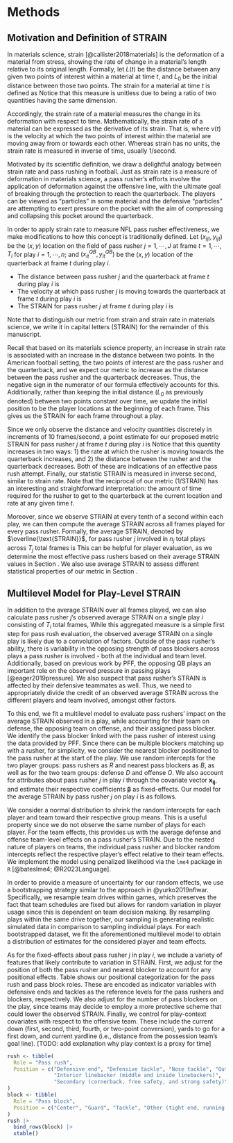 # Methods {#sec:methods}

## Motivation and Definition of STRAIN {#sec:defn}

In materials science, strain [@callister2018materials] is the deformation of a material from stress, showing the rate of change in a material's length relative to its original length.
Formally, let $L(t)$ be the distance between any given two points of interest within a material at time $t$, and $L_0$ be the initial distance between those two points.
The strain for a material at time $t$ is defined as 
\begin{equation*}
\varepsilon(t)= \frac{L(t) - L_{0}}{L_{0}}.
\end{equation*}
Notice that this measure is unitless due to being a ratio of two quantities having the same dimension.

Accordingly, the strain rate of a material measures the change in its deformation with respect to time.
Mathematically, the strain rate of a material can be expressed as the derivative of its strain.
That is,
\begin{equation*}
\varepsilon'(t) = \frac{d \varepsilon}{dt} = \frac{v(t)}{L_{0}},
\end{equation*}
where $v(t)$ is the velocity at which the two points of interest within the material are moving away from or towards each other.
Whereas strain has no units, the strain rate is measured in inverse of time, usually 1/second.

Motivated by its scientific definition, we draw a delightful analogy between strain rate and pass rushing in football.
Just as strain rate is a measure of deformation in materials science, a pass rusher's efforts involve the application of deformation against the offensive line, with the ultimate goal of breaking through the protection to reach the quarterback.
The players can be viewed as "particles" in some material and the defensive "particles" are attempting to exert pressure on the pocket with the aim of compressing and collapsing this pocket around the quarterback.

In order to apply strain rate to measure NFL pass rusher effectiveness, we make modifications to how this concept is traditionally defined.
Let $(x_{ijt}, y_{ijt})$ be the $(x, y)$ location on the field of pass rusher $j = 1, \cdots, J$ at frame $t = 1, \cdots, T_i$ for play $i = 1, \cdots, n$; and $(x^{QB}_{it}, y^{QB}_{it})$ be the $(x, y)$ location of the quarterback at frame $t$ during play $i$.

*   The distance between pass rusher $j$ and the quarterback at frame $t$ during play $i$ is 
\begin{equation*}
s_{ij}(t) = \sqrt{(x_{ijt} - x^{QB}_{it})^2 + (y_{ijt} - y^{QB}_{it})^2}.
\end{equation*}
*   The velocity at which pass rusher $j$ is moving towards the quarterback at frame $t$ during play $i$ is 
\begin{equation*}
v_{ij}(t) = s'_{ij}(t) = \frac{ds_{ij}(t)}{dt}.
\end{equation*}
*   The STRAIN for pass rusher $j$ at frame $t$ during play $i$ is 
\begin{equation*}
\text{STRAIN}_{ij}(t) = \frac{- v_{ij}(t)}{s_{ij}(t)}.
\end{equation*}

Note that to distinguish our metric from strain and strain rate in materials science, we write it in capital letters (STRAIN) for the remainder of this manuscript.

Recall that based on its materials science property, an increase in strain rate is associated with an increase in the distance between two points.
In the American football setting, the two points of interest are the pass rusher and the quarterback, and we expect our metric to increase as the distance between the pass rusher and the quarterback decreases.
Thus, the negative sign in the numerator of our formula effectively accounts for this. 
Additionally, rather than keeping the initial distance ($L_0$ as previously denoted) between two points constant over time, we update the initial position to be the player locations at the beginning of each frame.
This gives us the STRAIN for each frame throughout a play.

Since we only observe the distance and velocity quantities discretely in increments of 10 frames/second, a point estimate for our proposed metric STRAIN for pass rusher $j$ at frame $t$ during play $i$ is 
\begin{equation*}
\widehat{\text{STRAIN}}_{ij}(t) = \cfrac{-\cfrac{s_{ij}(t) - s_{ij}(t - 1)}{0.1}}{s_{ij}(t)}.
\end{equation*}
Notice that this quantity increases in two ways: 1) the rate at which the rusher is moving towards the quarterback increases, and 2) the distance between the rusher and the quarterback decreases.
Both of these are indications of an effective pass rush attempt.
Finally, our statistic STRAIN is measured in inverse second, similar to strain rate.
Note that the reciprocal of our metric (1/STRAIN) has an interesting and straightforward interpretation: the amount of time required for the rusher to get to the quarterback at the current location and rate at any given time $t$.

Moreover, since we observe STRAIN at every tenth of a second within each play, we can then compute the average STRAIN across all frames played for every pass rusher.
Formally, the average STRAIN, denoted by $\overline{\text{STRAIN}}$, for pass rusher $j$ involved in $n_j$ total plays across $T_j$ total frames is
\begin{equation*}
\overline{\text{STRAIN}}_{j} = \frac{1}{T_j} \sum_{t=1}^{T_j} \widehat{\text{STRAIN}}_{j}(t).
\end{equation*}
This can be helpful for player evaluation, as we determine the most effective pass rushers based on their average STRAIN values in Section \ref{sec:strainbar}.
We also use average STRAIN to assess different statistical properties of our metric in Section \ref{sec:statprop}.

## Multilevel Model for Play-Level STRAIN {#sec:multilevel}

<!-- While average STRAIN appears to be positively correlated with pass rusher ability -->

<!-- While average STRAIN is a simple first step for evaluating the pass rush,  -->

In addition to the average STRAIN over all frames played, we can also calculate pass rusher $j$'s observed average STRAIN on a single play $i$ consisting of $T_i$ total frames,
\begin{equation*}
\overline{\text{STRAIN}}_{ij} = \frac{1}{T_i} \sum_{t=1}^{T_i} \widehat{\text{STRAIN}}_{ij}(t).
\end{equation*}
While this aggregated measure is a simple first step for pass rush evaluation, the observed average STRAIN on a single play is likely due to a convolution of factors.
Outside of the pass rusher's ability, there is variability in the opposing strength of pass blockers across plays a pass rusher is involved - both at the individual and team level.
Additionally, based on previous work by PFF, the opposing QB plays an important role on the observed pressure in passing plays [@eager2019pressure]. We also suspect that pass rusher's STRAIN is affected by their defensive teammates as well. 
Thus, we need to appropriately divide the credit of an observed average STRAIN across the different players and team involved, amongst other factors.

To this end, we fit a multilevel model to evaluate pass rushers' impact on the average STRAIN observed in a play, while accounting for their team on defense, the opposing team on offense, and their assigned pass blocker.
We identify the pass blocker linked with the pass rusher of interest using the data provided by PFF.
Since there can be multiple blockers matching up with a rusher, for simplicity, we consider the nearest blocker positioned to the pass rusher at the start of the play.
We use random intercepts for the two player groups: pass rushers as $R$ and nearest pass blockers as $B$, as well as for the two team groups: defense $D$ and offense $O$.
We also account for attributes about pass rusher $j$ in play $i$ through the covariate vector $\mathbf{x_{ij}}$, and estimate their respective coefficients $\boldsymbol \beta$ as fixed-effects. 
Our model for the average STRAIN by pass rusher $j$ on play $i$ is as follows.
\begin{equation*}
\begin{aligned}
\overline{\text{STRAIN}}_{ij} &\sim N(R_{j[i]} + B_{b[ij]} + D_{d[i]} + O_{o[i]} + \mathbf{x_{ij}} \boldsymbol{\beta}, \sigma^2), \text{ for } i = 1, \dots, n \text{ plays} \\
R_{j} &\sim N(\mu_R, \sigma^2_R), \text{ for } j = 1, \cdots, \text{ \# of pass rushers}, \\
B_{b} &\sim N(\mu_B, \sigma^2_B), \text{ for } b = 1, \cdots, \text{ \# of pass blockers}, \\
D_{d} &\sim N(\mu_D, \sigma^2_D), \text{ for } d = 1, \cdots, \text{ \# of defensive teams}, \\
O_{o} &\sim N(\mu_O, \sigma^2_O), \text{ for } o = 1, \cdots, \text{ \# of offensive teams}.
\end{aligned}
\end{equation*}

We consider a normal distribution to shrink the random intercepts for each player and team toward their respective group means.
This is a useful property since we do not observe the same number of plays for each player. 
For the team effects, this provides us with the average defense and offense team-level effects on a pass rusher's STRAIN.
Due to the nested nature of players on teams, the individual pass rusher and blocker random intercepts reflect the respective player's effect relative to their team effects. 
We implement the model using penalized likelihood via the `lme4` package in `R` [@bateslme4; @R2023Language].

In order to provide a measure of uncertainty for our random effects, we use a bootstrapping strategy similar to the approach in @yurko2019nflwar.
Specifically, we resample team drives within games, which preserves the fact that team schedules are fixed but allows for random variation in player usage since this is dependent on team decision making.
By resampling plays within the same drive together, our sampling is generating realistic simulated data in comparison to sampling individual plays.
For each bootstrapped dataset, we fit the aforementioned multilevel model to obtain a distribution of estimates for the considered player and team effects.

As for the fixed-effects about pass rusher $j$ in play $i$, we include a variety of features that likely contribute to variation in STRAIN.
First, we adjust for the position of both the pass rusher and nearest blocker to account for any positional effects.
Table \ref{tab:pos} shows our positional categorization for the pass rush and pass block roles.
These are encoded as indicator variables with defensive ends and tackles as the reference levels for the pass rushers and blockers, respectively.
We also adjust for the number of pass blockers on the play, since teams may decide to employ a more protective scheme that could lower the observed STRAIN.
Finally, we control for play-context covariates with respect to the offensive team.
These include the current down (first, second, third, fourth, or two-point conversion), yards to go for a first down, and current yardline (i.e., distance from the possession team's goal line).
[TODO: add explanation why play context is a proxy for time]

<!-- Finally, we also adjust for the length of the play (i.e., the elapsed time between the ball snap and a quarterback event). We expect a longer display to display lower STRAIN since this would indicate a quarterback has more time to throw the ball. NEED TO THINK ABOUT THIS MORE.... -->

<!-- Additionally, we obtain interval estimates for the player-level random intercepts via parametric bootstrapping of 10,000 samples with the `merTools` package [@knowlesmerTools; @gelman2006data]. -->

\begin{table}
\caption{Position groupings for pass rushers and blockers. \label{tab:pos}}
\centering
\begin{tabular}{ll}
\hline
Role & Position \\ 
\hline
Pass rush & Defensive end \\ 
Pass rush & Defensive tackle \\ 
Pass rush & Nose tackle \\ 
Pass rush & Outside linebacker \\ 
Pass rush & Interior linebacker (middle linebacker, inside linebacker) \\ 
Pass rush & Secondary (cornerback, free safety, strong safety) \\
\hline
Pass block & Center \\ 
Pass block & Guard \\ 
Pass block & Tackle \\ 
Pass block & Other (tight end, running back, fullback, wide receiver) \\ 
\hline
\end{tabular}
\end{table}

```r
rush <- tibble(
  Role = "Pass rush",
  Position = c("Defensive end", "Defensive tackle", "Nose tackle", "Outside linebacker",
               "Interior linebacker (middle and inside linebackers)", 
               "Secondary (cornerback, free safety, and strong safety)")
)
block <- tibble(
  Role = "Pass block",
  Position = c("Center", "Guard", "Tackle", "Other (tight end, running back, fullback, wide receiver)")
)
rush |> 
  bind_rows(block) |> 
  xtable()
```
